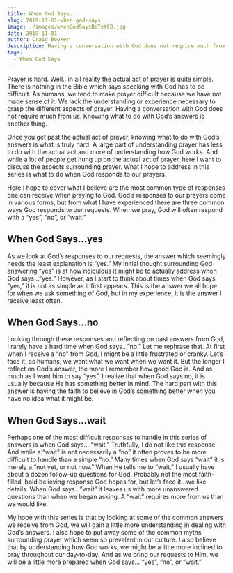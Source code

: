 ```yaml
---
title: When God Says...
slug: 2019-11-01-when-god-says
image: ./images/whenGodSaysNoTxtFB.jpg
date: 2019-11-01
author: Craig Booker
description: Having a conversation with God does not require much from us. Knowing what to do with God’s answers is another thing. Once you get past the actual act of prayer, knowing what to do with God’s answers is what is truly hard. A large part of understanding prayer has less to do with the actual act and more of understanding how God works.
tags:
  - When God Says
---
```


Prayer is hard. Well…in all reality the actual act of prayer is quite simple. There is nothing in the Bible which says speaking with God has to be difficult. As humans, we tend to make prayer difficult because we have not made sense of it. We lack the understanding or experience necessary to grasp the different aspects of prayer. Having a conversation with God does not require much from us. Knowing what to do with God’s answers is another thing.

Once you get past the actual act of prayer, knowing what to do with God’s answers is what is truly hard. A large part of understanding prayer has less to do with the actual act and more of understanding how God works. And while a lot of people get hung up on the actual act of prayer, here I want to discuss the aspects surrounding prayer. What I hope to address in this series is what to do when God responds to our prayers.

Here I hope to cover what I believe are the most common type of responses one can receive when praying to God. God’s responses to our prayers come in various forms, but from what I have experienced there are three common ways God responds to our requests. When we pray, God will often respond with a “yes”, “no”, or “wait.”

<h2> When God Says…yes </h2>

<p>As we look at God’s responses to our requests, the answer which seemingly needs the least explanation is “yes.” My initial thought surrounding God answering “yes” is at how ridiculous it might be to actually address when God says…”yes.” However, as I start to think about times when God says “yes,” it is not as simple as it first appears. This is the answer we all hope for when we ask something of God, but in my experience, it is the answer I receive least often.</p>

<h2> When God Says…no </h2>

<p>Looking through these responses and reflecting on past answers from God, I rarely have a hard time when God says…”no.” Let me rephrase that. At first when I receive a “no” from God, I might be a little frustrated or cranky. Let’s face it, as humans, we want what we want when we want it. But the longer I reflect on God’s answer, the more I remember how good God is. And as much as I want him to say “yes”, I realize that when God says no, it is usually because He has something better in mind. The hard part with this answer is having the faith to believe in God’s something better when you have no idea what it might be.</p>

<h2> When God Says…wait</h2>

Perhaps one of the most difficult responses to handle in this series of answers is when God says… “wait.” Truthfully, I do not like this response. And while a “wait” is not necessarily a “no” it often proves to be more difficult to handle than a simple “no.” Many times when God says “wait” it is merely a “not yet, or not now.” When He tells me to “wait,” I usually have about a dozen follow-up questions for God. Probably not the most faith-filled, bold believing response God hopes for, but let’s face it…we like details. When God says…”wait” it leaves us with more unanswered questions than when we began asking. A “wait” requires more from us than we would like.

My hope with this series is that by looking at some of the common answers we receive from God, we will gain a little more understanding in dealing with God’s answers. I also hope to put away some of the common myths surrounding prayer which seem so prevalent in our culture. I also believe that by understanding how God works, we might be a little more inclined to pray throughout our day-to-day. And as we bring our requests to Him, we will be a little more prepared when God says… “yes”, “no”, or “wait.”
